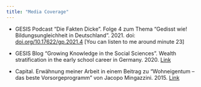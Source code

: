 ```yaml
---
title: "Media Coverage"
---
```



* GESIS Podcast "Die Fakten Dicke". Folge 4 zum Thema "Gedisst wie! Bildungsungleichheit in Deutschland". 2021. doi: [doi.org/10.17622/gp.2021.4](https://doi.org/10.17622/gp.2021.4) [You can listen to me around minute 23]

* GESIS Blog "Growing Knowledge in the Social Sciences". Wealth stratification in the early school career in Germany. 2020. [Link](https://blog.gesis.org/wealth-stratification-in-the-early-school-career-in-germany/)

* Capital. Erwähnung meiner Arbeit in einem Beitrag zu "Wohneigentum – das beste Vorsorgeprogramm" von Jacopo Mingazzini. 2015. [Link](https://www.capital.de/immobilien/wohneigentum-das-beste-vorsorgeprogramm)